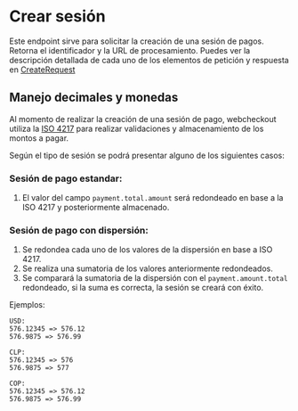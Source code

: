 # Crear sesión

Este endpoint sirve para solicitar la creación de una sesión de pagos.
Retorna el identificador y la URL de procesamiento.
Puedes ver la descripción detallada de cada uno de los elementos de petición y respuesta en
[CreateRequest](../reference/WebCheckout-ES.yaml/paths/~1api~1session/post)

## Manejo decimales y monedas

Al momento de realizar la creación de una sesión de pago, webcheckout utiliza la [ISO 4217](https://es.wikipedia.org/wiki/ISO_4217) para realizar validaciones y almacenamiento de los montos a pagar.

Según el tipo de sesión se podrá presentar alguno de los siguientes casos:

### Sesión de pago estandar:
1. El valor del campo `payment.total.amount` será redondeado en base a la ISO 4217 y posteriormente almacenado.

### Sesión de pago con dispersión:
1. Se redondea cada uno de los valores de la dispersión en base a ISO 4217.
2. Se realiza una sumatoria de los valores anteriormente redondeados.
3. Se comparará la sumatoria de la dispersión con el `payment.amount.total` redondeado,  si la suma es correcta, la sesión se creará con éxito.

Ejemplos:
```
USD: 
576.12345 => 576.12
576.9875 => 576.99

CLP:
576.12345 => 576
576.9875 => 577

COP:
576.12345 => 576.12
576.9875 => 576.99
```